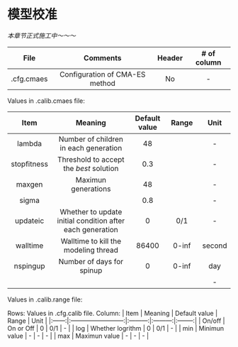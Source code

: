 
# 模型校准  {#calibration}

*本章节正式施工中～～～*

| File | Comments | Header | # of column |
|:------:|:------------------:|:------:|:---------------------:|
| .cfg.cmaes | Configuration of CMA-ES method | No | - |

Values in .calib.cmaes file:

| Item | Meaning | Default value | Range  | Unit |
|:------:|:--------------------------:|:---------:|:---------:|:--------:|
| lambda | Number of children in each generation | 48 |  | - |
| stopfitness | Threshold to accept the *best* solution | 0.3 |   | - |
| maxgen | Maximun generations |  48 |   | - |
| sigma |  | 0.8  |   | - |
| updateic | Whether to update initial condition after each generation  | 0 | 0/1  | - |
| walltime | Walltime to kill the modeling thread  |  86400 | 0-inf  | second |
| nspingup | Number of days for spinup  | 0 | 0-inf  | day |
|  |  |  |   | - |


Values in .calib.range file:

Rows: Values in .cfg.calib file.
Column:
| Item | Meaning | Default value | Range  | Unit |
|:------:|:--------------------------:|:---------:|:---------:|:--------:|
| On/off | On or Off | 0 | 0/1  | - |
| log | Whether logrithm | 0 |  0/1  | - |
| min | Minimun value |  - |  - | - |
| max | Maximun value |  - |  - | - |


